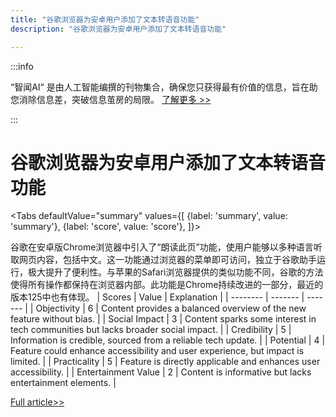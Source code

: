 ```yaml
---
title: "谷歌浏览器为安卓用户添加了文本转语音功能"
description: "谷歌浏览器为安卓用户添加了文本转语音功能"

---
```



:::info

“智闻AI“ 是由人工智能编撰的刊物集合，确保您只获得最有价值的信息，旨在助您消除信息差，突破信息茧房的局限。  [了解更多 >>](/)

:::

# 谷歌浏览器为安卓用户添加了文本转语音功能


<Tabs
	defaultValue="summary"
	values={[
	{label: 'summary', value: 'summary'},
	{label: 'score', value: 'score'},
]}>
<TabItem value="summary">


谷歌在安卓版Chrome浏览器中引入了“朗读此页”功能，使用户能够以多种语言听取网页内容，包括中文。这一功能通过浏览器的菜单即可访问，独立于谷歌助手运行，极大提升了便利性。与苹果的Safari浏览器提供的类似功能不同，谷歌的方法使得所有操作都保持在浏览器内部。此功能是Chrome持续改进的一部分，最近的版本125中也有体现。
</TabItem>
<TabItem value="score">
	| Scores     | Value   | Explanation |
	| -------- | ------- | ------- |
	| Objectivity  | 6    | Content provides a balanced overview of the new feature without bias.    |
	| Social Impact | 3     | Content sparks some interest in tech communities but lacks broader social impact.    |
	| Credibility    | 5    | Information is credible, sourced from a reliable tech update.    |
	| Potential    | 4    | Feature could enhance accessibility and user experience, but impact is limited.    |
	| Practicality    | 5    | Feature is directly applicable and enhances user accessibility.    |
	| Entertainment Value    | 2    | Content is informative but lacks entertainment elements.    |
</TabItem>
</Tabs>

[Full article>>](https://readhub.cn/topic/8aUITYPEuuX)
